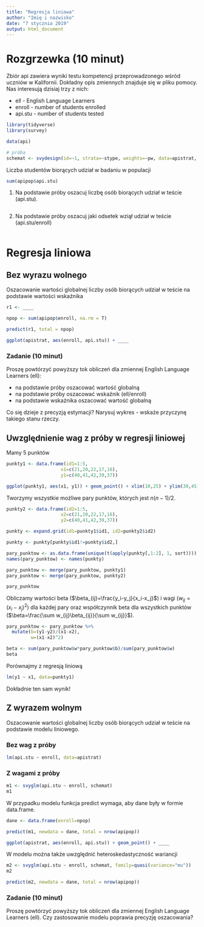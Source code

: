 ```yaml
---
title: "Regresja liniowa"
author: "Imię i nazwisko"
date: "7 stycznia 2019"
output: html_document
---
```


# Rozgrzewka (10 minut)

Zbiór api zawiera wyniki testu kompetencji przeprowadzonego wśród uczniów w Kalifornii. Dokładny opis zmiennych znajduje się w pliku pomocy. Nas interesują dzisiaj trzy z nich:

- ell - English Language Learners
- enroll - number of students enrolled
- api.stu - number of students tested

```r
library(tidyverse)
library(survey)

data(api)

# próba
schemat <- svydesign(id=~1, strata=~stype, weights=~pw, data=apistrat, fpc=~fpc)

```

Liczba studentów biorących udział w badaniu w populacji

```r
sum(apipop$api.stu)
```

1. Na podstawie próby oszacuj liczbę osób biorących udział w teście (api.stu).

```r

```

2. Na podstawie próby oszacuj jaki odsetek wziął udział w teście (api.stu/enroll)

```r

```

# Regresja liniowa

## Bez wyrazu wolnego

Oszacowanie wartości globalnej liczby osób biorących udział w teście na podstawie wartości wskaźnika

```r
r1 <- ____

npop <- sum(apipop$enroll, na.rm = T)

predict(r1, total = npop)

```

```r
ggplot(apistrat, aes(enroll, api.stu)) + ____

```

### Zadanie (10 minut)

Proszę powtórzyć powyższy tok obliczeń dla zmiennej English Language Learners (ell):


- na podstawie próby oszacować wartość globalną
- na podstawie próby oszacować wskaźnik (ell/enroll)
- na podstawie wskaźnika oszacować wartość globalną

Co się dzieje z precyzją estymacji? Narysuj wykres - wskaże przyczynę takiego stanu rzeczy.



## Uwzględnienie wag z próby w regresji liniowej

Mamy 5 punktów

```r
punkty1 <- data.frame(id1=1:5,
                    x1=c(21,20,22,17,16),
                    y1=c(40,41,42,39,37))

ggplot(punkty1, aes(x1, y1)) + geom_point() + xlim(10,25) + ylim(30,45)
```

Tworzymy wszystkie możliwe pary punktów, których jest $n(n-1)/2$.

```r
punkty2 <- data.frame(id2=1:5,
                    x2=c(21,20,22,17,16),
                    y2=c(40,41,42,39,37))

punkty <- expand.grid(id1=punkty1$id1, id2=punkty2$id2)

punkty <- punkty[punkty$id1!=punkty$id2,]

pary_punktow <- as.data.frame(unique(t(apply(punkty[,1:2], 1, sort))))
names(pary_punktow) <- names(punkty)

pary_punktow <- merge(pary_punktow, punkty1)
pary_punktow <- merge(pary_punktow, punkty2)

pary_punktow

```

Obliczamy wartości beta ($\beta_{ij}=\frac{y_i-y_j}{x_i-x_j}$) i wagi ($w_{ij}=(x_i-x_j)^2$) dla każdej pary oraz współczynnik beta dla wszystkich punktów ($\beta=\frac{\sum w_{ij}\beta_{ij}}{\sum w_{ij}}$).

```r
pary_punktow <- pary_punktow %>%
  mutate(b=(y1-y2)/(x1-x2),
         w=(x1-x2)^2)

beta <- sum(pary_punktow$w*pary_punktow$b)/sum(pary_punktow$w)
beta

```

Porównajmy z regresją liniową

```r
lm(y1 ~ x1, data=punkty1)

```

Dokładnie ten sam wynik!

## Z wyrazem wolnym 

Oszacowanie wartości globalnej liczby osób biorących udział w teście na podstawie modelu liniowego.

### Bez wag z próby

```r
lm(api.stu ~ enroll, data=apistrat)
```

### Z wagami z próby

```r
m1 <- svyglm(api.stu ~ enroll, schemat)
m1
```

W przypadku modelu funkcja predict wymaga, aby dane były w formie data.frame.

```r
dane <- data.frame(enroll=npop)

predict(m1, newdata = dane, total = nrow(apipop))
```

```r
ggplot(apistrat, aes(enroll, api.stu)) + geom_point() + ____
```

W modelu można także uwzględnić heteroskedastyczność wariancji

```r
m2 <- svyglm(api.stu ~ enroll, schemat, family=quasi(variance="mu"))
m2
```

```r
predict(m2, newdata = dane, total = nrow(apipop))
```

### Zadanie (10 minut)

Proszę powtórzyć powyższy tok obliczeń dla zmiennej English Language Learners (ell). Czy zastosowanie modelu poprawia precyzję oszacowania?